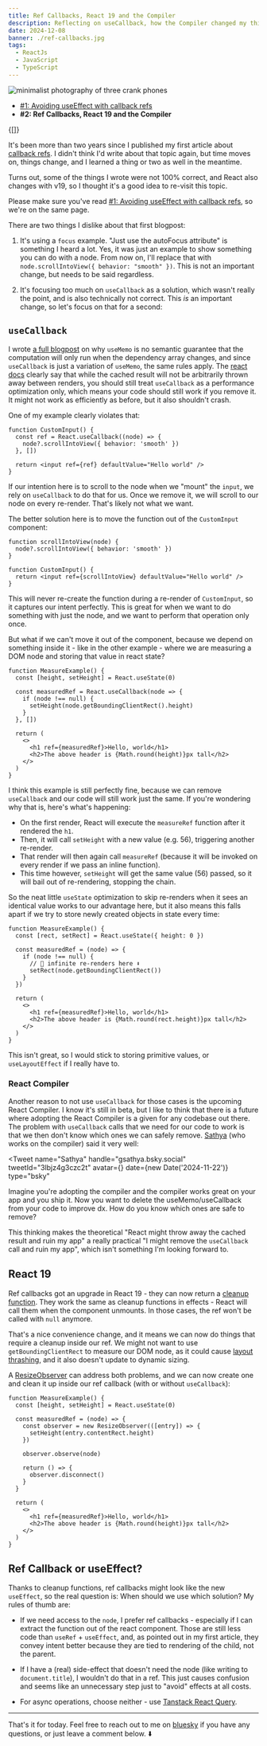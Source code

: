 ```yaml
---
title: Ref Callbacks, React 19 and the Compiler
description: Reflecting on useCallback, how the Compiler changed my thinking about it, and what React 19 has in store for Ref Callbacks...
date: 2024-12-08
banner: ./ref-callbacks.jpg
tags:
  - ReactJs
  - JavaScript
  - TypeScript
---
```



<img
  src="./ref-callbacks.jpg"
  alt="minimalist photography of three crank phones"
/>

<Attribution
  name="Pavan Trikutam"
  url="https://unsplash.com/@ptrikutam"
/>

- [#1: Avoiding useEffect with callback refs](avoiding-use-effect-with-callback-refs)
- <b>#2: Ref Callbacks, React 19 and the Compiler</b>

<Translations>{[]}</Translations>

It's been more than two years since I published my first article about [callback refs](avoiding-use-effect-with-callback-refs). I didn't think I'd write about that topic again, but time moves on, things change, and I learned a thing or two as well in the meantime.

Turns out, some of the things I wrote were not 100% correct, and React also changes with v19, so I thought it's a good idea to re-visit this topic.

<Aside title="Note">

Please make sure you've read [#1: Avoiding useEffect with callback refs](avoiding-use-effect-with-callback-refs), so we're on the same page.

</Aside>

There are two things I dislike about that first blogpost:

1. It's using a `focus` example. "Just use the autoFocus attribute" is something I heard a lot. Yes, it was just an example to show something you can do with a node. From now on, I'll replace that with `node.scrollIntoView({ behavior: "smooth" })`. This is not an important change, but needs to be said regardless.

2. It's focusing too much on `useCallback` as a solution, which wasn't really the point, and is also technically not correct. This _is_ an important change, so let's focus on that for a second:

## `useCallback`

I wrote [a full blogpost](use-state-for-one-time-initializations) on why `useMemo` is no semantic guarantee that the computation will only run when the dependency array changes, and since `useCallback` is just a variation of `useMemo`, the same rules apply. The [react docs](https://react.dev/reference/react/useCallback#caveats) clearly say that while the cached result will not be arbitrarily thrown away between renders, you should still treat `useCallback` as a performance optimization only, which means your code should still work if you remove it. It might not work as efficiently as before, but it also shouldn't crash.

One of my example clearly violates that:

```jsx:title=ref-callback-with-use-callback
function CustomInput() {
  const ref = React.useCallback((node) => {
    node?.scrollIntoView({ behavior: 'smooth' })
  }, [])

  return <input ref={ref} defaultValue="Hello world" />
}
```

If our intention here is to scroll to the node when we "mount" the `input`, we rely on `useCallback` to do that for us. Once we remove it, we will scroll to our node on every re-render. That's likely not what we want.

The better solution here is to move the function out of the `CustomInput` component:

```jsx:title=ref-with-stable-function {1-3}
function scrollIntoView(node) {
  node?.scrollIntoView({ behavior: 'smooth' })
}

function CustomInput() {
  return <input ref={scrollIntoView} defaultValue="Hello world" />
}
```

This will never re-create the function during a re-render of `CustomInput`, so it captures our intent perfectly. This is great for when we want to do something with just the node, and we want to perform that operation only once.

<VerticalRuler height="5em" />

But what if we can't move it out of the component, because we depend on something inside it - like in the other example - where we are measuring a DOM node and storing that value in react state?

```jsx:title=measure-a-dom-node {4,8}
function MeasureExample() {
  const [height, setHeight] = React.useState(0)

  const measuredRef = React.useCallback(node => {
    if (node !== null) {
      setHeight(node.getBoundingClientRect().height)
    }
  }, [])

  return (
    <>
      <h1 ref={measuredRef}>Hello, world</h1>
      <h2>The above header is {Math.round(height)}px tall</h2>
    </>
  )
}
```

I think this example is still perfectly fine, because we can remove `useCallback` and our code will still work just the same. If you're wondering why that is, here's what's happening:

- On the first render, React will execute the `measureRef` function after it rendered the `h1`.
- Then, it will call `setHeight` with a new value (e.g. 56), triggering another re-render.
- That render will then again call `measureRef` (because it will be invoked on every render if we pass an inline function).
- This time however, `setHeight` will get the same value (56) passed, so it will bail out of re-rendering, stopping the chain.

So the neat little `useState` optimization to skip re-renders when it sees an identical value works to our advantage here, but it also means this falls apart if we try to store newly created objects in state every time:

```jsx:title=store-rect-in-state {2,6,7}
function MeasureExample() {
  const [rect, setRect] = React.useState({ height: 0 })

  const measuredRef = (node) => {
    if (node !== null) {
      // 🚨 infinite re-renders here ⬇️
      setRect(node.getBoundingClientRect())
    }
  })

  return (
    <>
      <h1 ref={measuredRef}>Hello, world</h1>
      <h2>The above header is {Math.round(rect.height)}px tall</h2>
    </>
  )
}
```

This isn't great, so I would stick to storing primitive values, or `useLayoutEffect` if I really have to.

### React Compiler

Another reason to not use `useCallback` for those cases is the upcoming React Compiler. I know it's still in beta, but I like to think that there is a future where adopting the React Compiler is a given for any codebase out there. The problem with `useCallback` calls that we need for our code to work is that we then don't know which ones we can safely remove. [Sathya](https://bsky.app/profile/gsathya.bsky.social) (who works on the compiler) said it very well:

<Tweet
  name="Sathya"
  handle="gsathya.bsky.social"
  tweetId="3lbjz4g3czc2t"
  avatar={<AvatarSathya />}
  date={new Date('2024-11-22')}
  type="bsky"
>
  <p>
    Imagine you're adopting the compiler and the compiler works great
    on your app and you ship it. Now you want to delete the
    useMemo/useCallback from your code to improve dx. How do you know
    which ones are safe to remove?
  </p>
</Tweet>

This thinking makes the theoretical "React might throw away the cached result and ruin my app" a really practical "I might remove the `useCallback` call and ruin my app", which isn't something I'm looking forward to.

## React 19

Ref callbacks got an upgrade in React 19 - they can now return a [cleanup function](https://react.dev/blog/2024/12/05/react-19#cleanup-functions-for-refs). They work the same as cleanup functions in effects - React will call them when the component unmounts. In those cases, the ref won't be called with `null` anymore.

That's a nice convenience change, and it means we can now do things that require a cleanup inside our ref. We might not want to use `getBoundingClientRect` to measure our DOM node, as it could cause [layout thrashing](https://gist.github.com/paulirish/5d52fb081b3570c81e3a), and it also doesn't update to dynamic sizing.

A [ResizeObserver](https://developer.mozilla.org/en-US/docs/Web/API/ResizeObserver) can address both problems, and we can now create one and clean it up inside our ref callback (with or without `useCallback`):

```jsx:title=ResizeObserver {5-13}
function MeasureExample() {
  const [height, setHeight] = React.useState(0)

  const measuredRef = (node) => {
    const observer = new ResizeObserver(([entry]) => {
      setHeight(entry.contentRect.height)
    })

    observer.observe(node)

    return () => {
      observer.disconnect()
    }
  }

  return (
    <>
      <h1 ref={measuredRef}>Hello, world</h1>
      <h2>The above header is {Math.round(height)}px tall</h2>
    </>
  )
}
```

## Ref Callback or useEffect?

Thanks to cleanup functions, ref callbacks might look like the new `useEffect`, so the real question is: When should we use which solution? My rules of thumb are:

- If we need access to the `node`, I prefer ref callbacks - especially if I can extract the function out of the react component. Those are still less code than `useRef` + `useEffect`, and, as pointed out in my first article, they convey intent better because they are tied to rendering of the child, not the parent.

- If I have a (real) side-effect that doesn't need the node (like writing to `document.title`), I wouldn't do that in a ref. This just causes confusion and seems like an unnecessary step just to "avoid" effects at all costs.

- For async operations, choose neither - use [Tanstack React Query](https://tanstack.com/query/latest).

---

That's it for today. Feel free to reach out to me on [bluesky](https://bsky.app/profile/tkdodo.eu)
if you have any questions, or just leave a comment below. ⬇️

<Comments />
